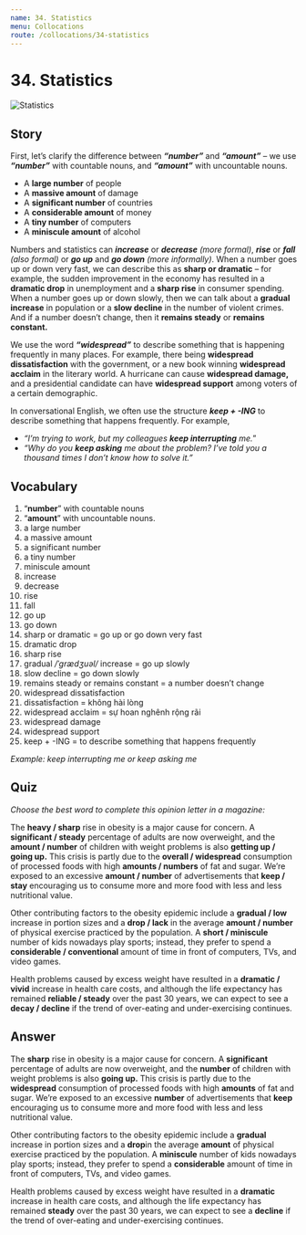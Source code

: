 ```yaml
---
name: 34. Statistics
menu: Collocations
route: /collocations/34-statistics
---
```



# 34. Statistics

<Image src={statistics} alt="Statistics" />

## Story

First, let’s clarify the difference between **_“number”_** and **_“amount”_** – we use **_“number”_** with countable nouns, and **_“amount”_** with uncountable nouns.

- A **large number** of people
- A **massive amount** of damage
- A **significant number** of countries
- A **considerable amount** of money
- A **tiny number** of computers
- A **miniscule amount** of alcohol

Numbers and statistics can **_increase_** or **_decrease_** _(more formal)_, **_rise_** or **_fall_** _(also formal)_ or **_go up_** and ***go down*** _(more informally)_. When a number goes up or down very fast, we can describe this as **sharp or dramatic** – for example, the sudden improvement in the economy has resulted in a **dramatic drop** in unemployment and a **sharp rise** in consumer spending. When a number goes up or down slowly, then we can talk about a **gradual increase** in population or a **slow decline** in the number of violent crimes. And if a number doesn’t change, then it **remains steady** or **remains constant.**

We use the word **_“widespread”_** to describe something that is happening frequently in many places. For example, there being **widespread dissatisfaction** with the government, or a new book winning **widespread acclaim** in the literary world. A hurricane can cause **widespread damage,** and a presidential candidate can have **widespread support** among voters of a certain demographic.

In conversational English, we often use the structure **_keep + -ING_** to describe something that happens frequently. For example,

- _“I’m trying to work, but my colleagues **keep interrupting** me._”
- _“Why do you **keep asking** me about the problem? I’ve told you a thousand times I don’t know how to solve it.”_

## Vocabulary

1. “**number**” with countable nouns
2. “**amount**” with uncountable nouns.
3. a large number
4. a massive amount
5. a significant number
6. a tiny number
7. miniscule amount
8. increase
9. decrease
10. rise
11. fall
12. go up
13. go down
14. sharp or dramatic = go up or go down very fast
15. dramatic drop
16. sharp rise
17. gradual _/ˈɡrædʒuəl/_ increase = go up slowly
18. slow decline = go down slowly
19. remains steady or remains constant = a number doesn’t change
20. widespread dissatisfaction
21. dissatisfaction = không hài lòng
22. widespread acclaim = sự hoan nghênh rộng rãi
23. widespread damage
24. widespread support
25. keep + -ING = to describe something that happens frequently

_Example: keep interrupting me or keep asking me_

## Quiz

_Choose the best word to complete this opinion letter in a magazine:_

The **heavy / sharp** rise in obesity is a major cause for concern. A **significant / steady** percentage of adults are now overweight, and the **amount / number** of children with weight problems is also **getting up / going up.** This crisis is partly due to the **overall / widespread** consumption of processed foods with high **amounts / numbers** of fat and sugar. We’re exposed to an excessive **amount / number** of advertisements that **keep / stay** encouraging us to consume more and more food with less and less nutritional value.

Other contributing factors to the obesity epidemic include a **gradual / low** increase in portion sizes and a **drop / lack** in the average **amount / number** of physical exercise practiced by the population. A **short / miniscule** number of kids nowadays play sports; instead, they prefer to spend a **considerable / conventional** amount of time in front of computers, TVs, and video games.

Health problems caused by excess weight have resulted in a **dramatic / vivid** increase in health care costs, and although the life expectancy has remained **reliable / steady** over the past 30 years, we can expect to see a **decay / decline** if the trend of over-eating and under-exercising continues.

## Answer

The **sharp** rise in obesity is a major cause for concern. A **significant** percentage of adults are now overweight, and the **number** of children with weight problems is also **going up.** This crisis is partly due to the **widespread** consumption of processed foods with high **amounts** of fat and sugar. We’re exposed to an excessive **number** of advertisements that **keep** encouraging us to consume more and more food with less and less nutritional value.

Other contributing factors to the obesity epidemic include a **gradual** increase in portion sizes and a **drop**in the average **amount** of physical exercise practiced by the population. A **miniscule** number of kids nowadays play sports; instead, they prefer to spend a **considerable** amount of time in front of computers, TVs, and video games.

Health problems caused by excess weight have resulted in a **dramatic** increase in health care costs, and although the life expectancy has remained **steady** over the past 30 years, we can expect to see a **decline** if the trend of over-eating and under-exercising continues.
